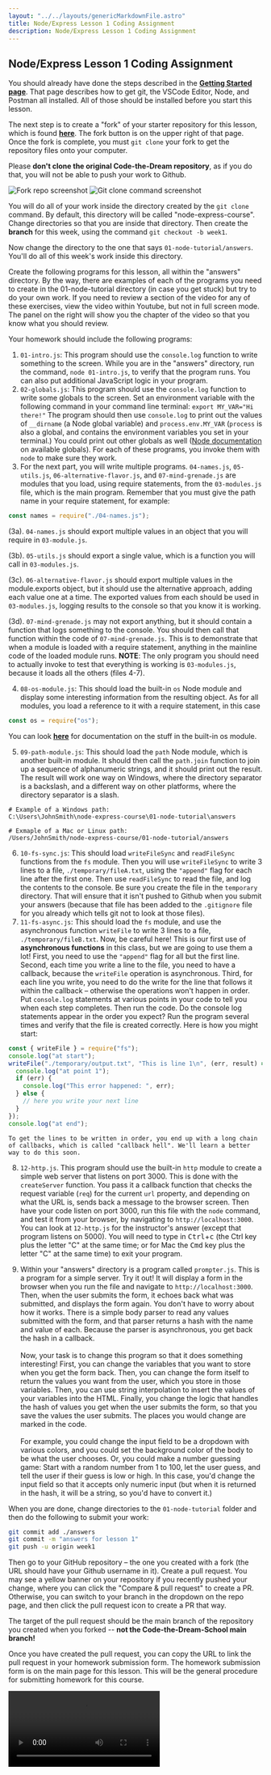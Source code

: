 ```yaml
---
layout: "../../layouts/genericMarkdownFile.astro"
title: Node/Express Lesson 1 Coding Assignment
description: Node/Express Lesson 1 Coding Assignment
---
```



## Node/Express Lesson 1 Coding Assignment

<ReviewLessonButton link="/node-express/lesson1-m1" />

You should already have done the steps described in the **[Getting Started page](./node-setup)**. That page describes how to get git, the VSCode Editor, Node, and Postman all installed. All of those should be installed before you start this lesson.

The next step is to create a "fork" of your starter repository for this lesson, which is found **[here](https://github.com/Code-the-Dream-School/node-express-course)**. The fork button is on the upper right of that page. Once the fork is complete, you must `git clone` your fork to get the repository files onto your computer.

<WarningCallout title="Careful!">
  <p>
    Please <strong>don't clone the original Code-the-Dream repository</strong>,
    as if you do that, you will not be able to push your work to Github.
  </p>
</WarningCallout>

![Fork repo screenshot](/fork-button.png)
![Git clone command screenshot](/git-clone.png)

You will do all of your work inside the directory created by the `git clone` command. By default, this directory will be called "node-express-course". Change directories so that you are inside that directory. Then create the **branch** for this week, using the command `git checkout -b week1`.

Now change the directory to the one that says `01-node-tutorial/answers`. You'll do all of this week's work inside this directory.

Create the following programs for this lesson, all within the "answers" directory. By the way, there are examples of each of the programs you need to create in the 01-node-tutorial directory (in case you get stuck) but try to do your own work. If you need to review a section of the video for any of these exercises, view the video within Youtube, but not in full screen mode. The panel on the right will show you the chapter of the video so that you know what you should review.

Your homework should include the following programs:

1.  `01-intro.js`: This program should use the `console.log` function to write something to the screen. While you are in the "answers" directory, run the command, `node 01-intro.js`, to verify that the program runs. You can also put additional JavaScript logic in your program.
2.  `02-globals.js`: This program should use the `console.log` function to write some globals to the screen. Set an environment variable with the following command in your command line terminal: `export MY_VAR="Hi there!"` The program should then use `console.log` to print out the values of `__dirname` (a Node global variable) and `process.env.MY_VAR` (`process` is also a global, and contains the environment variables you set in your terminal.) You could print out other globals as well ([Node documentation](https://nodejs.org/api/globals.html#global-objects) on available globals). For each of these programs, you invoke them with `node` to make sure they work.
3.  For the next part, you will write multiple programs. `04-names.js`, `05-utils.js`, `06-alternative-flavor.js`, and `07-mind-grenade.js` are modules that you load, using require statements, from the `03-modules.js` file, which is the main program. Remember that you must give the path name in your require statement, for example:

```js
const names = require("./04-names.js");
```

(3a). `04-names.js` should export multiple values in an object that you will require in `03-module.js`.

(3b). `05-utils.js` should export a single value, which is a function you will call in `03-modules.js`.

(3c). `06-alternative-flavor.js` should export multiple values in the module.exports object, but it should use the alternative approach, adding each value one at a time. The exported values from each should be used in `03-modules.js`, logging results to the console so that you know it is working.

(3d). `07-mind-grenade.js` may not export anything, but it should contain a function that logs something to the console. You should then call that function within the code of `07-mind-grenade.js`. This is to demonstrate that when a module is loaded with a require statement, anything in the mainline code of the loaded module runs.
**NOTE**: The only program you should need to actually invoke to test that everything is working is `03-modules.js`, because it loads all the others (files 4-7).

4.  `08-os-module.js`: This should load the built-in `os` Node module and display some interesting information from the resulting object. As for all modules, you load a reference to it with a require statement, in this case

```js
const os = require("os");
```

You can look **[here](https://nodejs.org/api/os.html)** for documentation on the stuff in the built-in os module.

5.  `09-path-module.js`: This should load the `path` Node module, which is another built-in module. It should then call the `path.join` function to join up a sequence of alphanumeric strings, and it should print out the result. The result will work one way on Windows, where the directory separator is a backslash, and a different way on other platforms, where the directory separator is a slash.

```
# Example of a Windows path:
C:\Users\JohnSmith\node-express-course\01-node-tutorial\answers

# Exmaple of a Mac or Linux path:
/Users/JohnSmith/node-express-course/01-node-tutorial/answers
```

6.  `10-fs-sync.js`: This should load `writeFileSync` and `readFileSync` functions from the `fs` module. Then you will use `writeFileSync` to write 3 lines to a file, `./temporary/fileA.txt`, using the `"append"` flag for each line after the first one. Then use `readFileSync` to read the file, and log the contents to the console. Be sure you create the file in the `temporary` directory. That will ensure that it isn't pushed to Github when you submit your answers (because that file has been added to the `.gitignore` file for you already which tells git not to look at those files).
7.  `11-fs-async.js`: This should load the `fs` module, and use the asynchronous function `writeFile` to write 3 lines to a file, `./temporary/fileB.txt`. Now, be careful here! This is our first use of **asynchronous functions** in this class, but we are going to use them a lot! First, you need to use the `"append"` flag for all but the first line. Second, each time you write a line to the file, you need to have a callback, because the `writeFile` operation is asynchronous. Third, for each line you write, you need to do the write for the line that follows it within the callback – otherwise the operations won't happen in order. Put `console.log` statements at various points in your code to tell you when each step completes. Then run the code. Do the console log statements appear in the order you expect? Run the program several times and verify that the file is created correctly. Here is how you might start:

```js
const { writeFile } = require("fs");
console.log("at start");
writeFile("./temporary/output.txt", "This is line 1\n", (err, result) => {
  console.log("at point 1");
  if (err) {
    console.log("This error happened: ", err);
  } else {
    // here you write your next line
  }
});
console.log("at end");
```

    To get the lines to be written in order, you end up with a long chain of callbacks, which is called "callback hell". We'll learn a better way to do this soon.

8.  `12-http.js`. This program should use the built-in `http` module to create a simple web server that listens on port 3000. This is done with the `createServer` function. You pass it a callback function that checks the request variable (`req`) for the current `url` property, and depending on what the URL is, sends back a message to the browser screen. Then have your code listen on port 3000, run this file with the `node` command, and test it from your browser, by navigating to `http://localhost:3000`. You can look at `12-http.js` for the instructor's answer (except that program listens on 5000). You will need to type in <kbd>Ctrl</kbd>+<kbd>c</kbd> (the Ctrl key plus the letter "C" at the same time; or for Mac the <kbd>Cmd</kbd> key plus the letter "C" at the same time) to exit your program.

9.  Within your "answers" directory is a program called `prompter.js`. This is a program for a simple server. Try it out! It will display a form in the browser when you run the file and navigate to `http://localhost:3000`. Then, when the user submits the form, it echoes back what was submitted, and displays the form again. You don't have to worry about how it works. There is a simple body parser to read any values submitted with the form, and that parser returns a hash with the name and value of each. Because the parser is asynchronous, you get back the hash in a callback.<br/><br/>
    Now, your task is to change this program so that it does something interesting! First, you can change the variables that you want to store when you get the form back. Then, you can change the form itself to return the values you want from the user, which you store in those variables. Then, you can use string interpolation to insert the values of your variables into the HTML. Finally, you change the logic that handles the hash of values you get when the user submits the form, so that you save the values the user submits. The places you would change are marked in the code.<br/><br/>
    For example, you could change the input field to be a dropdown with various colors, and you could set the background color of the body to be what the user chooses. Or, you could make a number guessing game: Start with a random number from 1 to 100, let the user guess, and tell the user if their guess is low or high. In this case, you'd change the input field so that it accepts only numeric input (but when it is returned in the hash, it will be a string, so you'd have to convert it.)

When you are done, change directories to the `01-node-tutorial` folder and then do the following to submit your work:

```bash
git commit add ./answers
git commit -m "answers for lesson 1"
git push -u origin week1
```

Then go to your GitHub repository – the one you created with a fork (the URL should have your Github username in it). Create a pull request. You may see a yellow banner on your repository if you recently pushed your change, where you can click the "Compare & pull request" to create a PR. Otherwise, you can switch to your branch in the dropdown on the repo page, and then click the pull request icon to create a PR that way.

<WarningCallout title="Careful!">
  <p>
    The target of the pull request should be the main branch of the repository
    you created when you forked --
    <strong>not the Code-the-Dream-School main branch!</strong>
  </p>
</WarningCallout>

Once you have created the pull request, you can copy the URL to link the pull request in your homework submission form. The homework submission form is on the main page for this lesson. This will be the general procedure for submitting homework for this course.

<video controls title="Open a PR walkthrough" src="/submit-pr.mp4" />

When you submit your homework, you also submit your answers to the mindset assignment,
if there is one for that lesson.
